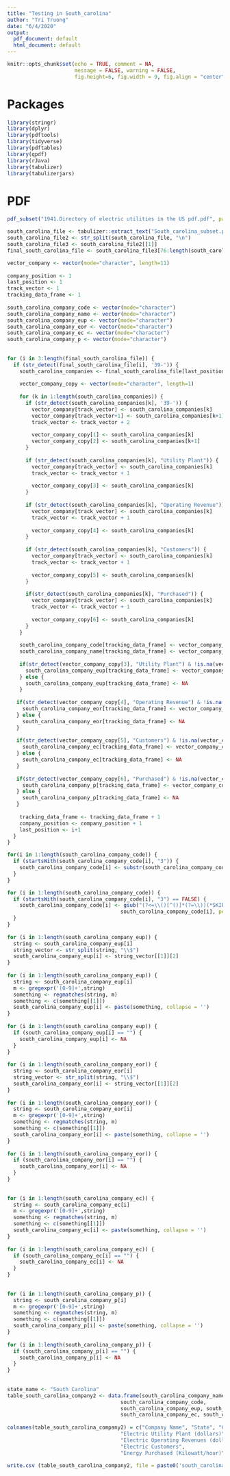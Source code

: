 ```yaml
---       
title: "Testing in South_carolina"       
author: "Tri Truong"       
date: "6/4/2020"       
output:        
  pdf_document: default       
  html_document: default       
---       
```

        
```r
knitr::opts_chunk$set(echo = TRUE, comment = NA,        
                      message = FALSE, warning = FALSE,       
                      fig.height=6, fig.width = 9, fig.align = "center")       
```       
        
# Packages       
        
```r
library(stringr)       
library(dplyr)       
library(pdftools)       
library(tidyverse)       
library(pdftables)       
library(qpdf)       
library(rJava)       
library(tabulizer)       
library(tabulizerjars)       
```       
        
# PDF       
        
```r
pdf_subset("1941.Directory of electric utilities in the US pdf.pdf", page= 796:807, output= "South_carolina_subset.pdf")       
```       
        
        
```r
south_carolina_file <- tabulizer::extract_text("South_carolina_subset.pdf")       
south_carolina_file2 <- str_split(south_carolina_file, "\n")       
south_carolina_file3 <- south_carolina_file2[[1]]       
final_south_carolina_file <- south_carolina_file3[76:length(south_carolina_file3)]       
```       
    
       
        
```r
vector_company <- vector(mode="character", length=11)       
        
company_position <- 1       
last_position <- 1       
track_vector <- 1       
tracking_data_frame <- 1       
        
south_carolina_company_code <- vector(mode="character")       
south_carolina_company_name <- vector(mode="character")       
south_carolina_company_eup <- vector(mode="character")       
south_carolina_company_eor <- vector(mode="character")       
south_carolina_company_ec <- vector(mode="character")       
south_carolina_company_p <- vector(mode="character")       
        
        
for (i in 3:length(final_south_carolina_file)) {       
  if (str_detect(final_south_carolina_file[i], '39-')) {       
    south_carolina_companies <- final_south_carolina_file[last_position:i-1]       
           
    vector_company_copy <- vector(mode="character", length=1)       
           
    for (k in 1:length(south_carolina_companies)) {       
      if (str_detect(south_carolina_companies[k], '39-')) {       
        vector_company[track_vector] <- south_carolina_companies[k]       
        vector_company[track_vector+1] <- south_carolina_companies[k+1]       
        track_vector <- track_vector + 2       
               
        vector_company_copy[1] <- south_carolina_companies[k]       
        vector_company_copy[2] <- south_carolina_companies[k+1]       
      }       
             
      if (str_detect(south_carolina_companies[k], "Utility Plant")) {       
        vector_company[track_vector] <- south_carolina_companies[k]       
        track_vector <- track_vector + 1       
               
        vector_company_copy[3] <- south_carolina_companies[k]       
      }       
             
      if (str_detect(south_carolina_companies[k], "Operating Revenue")) {       
        vector_company[track_vector] <- south_carolina_companies[k]       
        track_vector <- track_vector + 1       
               
        vector_company_copy[4] <- south_carolina_companies[k]       
      }       
             
      if (str_detect(south_carolina_companies[k], "Customers")) {       
        vector_company[track_vector] <- south_carolina_companies[k]       
        track_vector <- track_vector + 1       
               
        vector_company_copy[5] <- south_carolina_companies[k]       
      }       
             
      if(str_detect(south_carolina_companies[k], "Purchased")) {       
        vector_company[track_vector] <- south_carolina_companies[k]       
        track_vector <- track_vector + 1       
               
        vector_company_copy[6] <- south_carolina_companies[k]       
      }       
    }       
          
    south_carolina_company_code[tracking_data_frame] <- vector_company_copy[1]       
    south_carolina_company_name[tracking_data_frame] <- vector_company_copy[2]       
           
    if(str_detect(vector_company_copy[3], "Utility Plant") & !is.na(vector_company_copy[3])) {       
      south_carolina_company_eup[tracking_data_frame] <- vector_company_copy[3]       
    } else {       
      south_carolina_company_eup[tracking_data_frame] <- NA       
    }       
           
   if(str_detect(vector_company_copy[4], "Operating Revenue") & !is.na(vector_company_copy[4])) {       
     south_carolina_company_eor[tracking_data_frame] <- vector_company_copy[4]       
   } else {       
     south_carolina_company_eor[tracking_data_frame] <- NA       
   }       
        
   if(str_detect(vector_company_copy[5], "Customers") & !is.na(vector_company_copy[5])) {       
     south_carolina_company_ec[tracking_data_frame] <- vector_company_copy[5]       
   } else {       
     south_carolina_company_ec[tracking_data_frame] <- NA       
   }       
        
   if(str_detect(vector_company_copy[6], "Purchased") & !is.na(vector_company_copy[6])) {       
     south_carolina_company_p[tracking_data_frame] <- vector_company_copy[6]       
   } else {       
     south_carolina_company_p[tracking_data_frame] <- NA       
   }       
        
    tracking_data_frame <- tracking_data_frame + 1       
    company_position <- company_position + 1       
    last_position <- i+1       
  }       
}       
```       
        
```r
for(i in 1:length(south_carolina_company_code)) { 
  if (startsWith(south_carolina_company_code[i], "3")) { 
    south_carolina_company_code[i] <- substr(south_carolina_company_code[i], 1, 7) 
  } 
} 
``` 
        
        
```r
for (i in 1:length(south_carolina_company_code)) {       
  if (startsWith(south_carolina_company_code[i], "3") == FALSE) {       
    south_carolina_company_code[i] <- gsub("(?<=\\()[^()]*(?=\\))(*SKIP)(*F)|.", "",        
                                     south_carolina_company_code[i], perl=T)       
  }       
}       
        
for (i in 1:length(south_carolina_company_eup)) {       
  string <- south_carolina_company_eup[i]       
  string_vector <- str_split(string, "\\$")       
  south_carolina_company_eup[i] <- string_vector[[1]][2]       
}       
        
for (i in 1:length(south_carolina_company_eup)) {       
  string <- south_carolina_company_eup[i]       
  m <- gregexpr('[0-9]+',string)       
  something <- regmatches(string, m)       
  something <- c(something[[1]])       
  south_carolina_company_eup[i] <- paste(something, collapse = '')       
}       
        
for (i in 1:length(south_carolina_company_eup)) {       
  if (south_carolina_company_eup[i] == "") {       
    south_carolina_company_eup[i] <- NA       
  }       
}       
        
for (i in 1:length(south_carolina_company_eor)) {       
  string <- south_carolina_company_eor[i]       
  string_vector <- str_split(string, "\\$")       
  south_carolina_company_eor[i] <- string_vector[[1]][2]       
}       
        
for (i in 1:length(south_carolina_company_eor)) {       
  string <- south_carolina_company_eor[i]       
  m <- gregexpr('[0-9]+',string)       
  something <- regmatches(string, m)       
  something <- c(something[[1]])       
  south_carolina_company_eor[i] <- paste(something, collapse = '')       
}       
        
for (i in 1:length(south_carolina_company_eor)) {       
  if (south_carolina_company_eor[i] == "") {       
    south_carolina_company_eor[i] <- NA       
  }       
}       
        
        
for (i in 1:length(south_carolina_company_ec)) {       
  string <- south_carolina_company_ec[i]       
  m <- gregexpr('[0-9]+',string)       
  something <- regmatches(string, m)       
  something <- c(something[[1]])       
  south_carolina_company_ec[i] <- paste(something, collapse = '')       
}       
        
for (i in 1:length(south_carolina_company_ec)) {       
  if (south_carolina_company_ec[i] == "") {       
    south_carolina_company_ec[i] <- NA       
  }       
}       
        
        
for (i in 1:length(south_carolina_company_p)) {       
  string <- south_carolina_company_p[i]       
  m <- gregexpr('[0-9]+',string)       
  something <- regmatches(string, m)       
  something <- c(something[[1]])       
  south_carolina_company_p[i] <- paste(something, collapse = '')       
}       
        
for (i in 1:length(south_carolina_company_p)) {       
  if (south_carolina_company_p[i] == "") {       
    south_carolina_company_p[i] <- NA       
  }       
}       
        
        
state_name <- "South Carolina"       
table_south_carolina_company2 <- data.frame(south_carolina_company_name, state_name,        
                                     south_carolina_company_code,        
                                     south_carolina_company_eup, south_carolina_company_eor,       
                                     south_carolina_company_ec, south_carolina_company_p)       
        
colnames(table_south_carolina_company2) = c("Company Name", "State", "Company Code",        
                                     "Electric Utility Plant (dollars)",        
                                     "Electric Operating Revenues (dollars)",       
                                     "Electric Customers",        
                                     "Energy Purchased (Kilowatt/hour)")       
        
write.csv (table_south_carolina_company2, file = paste0('south_carolina_table_company_1941', '.csv'))       
```       
 
 